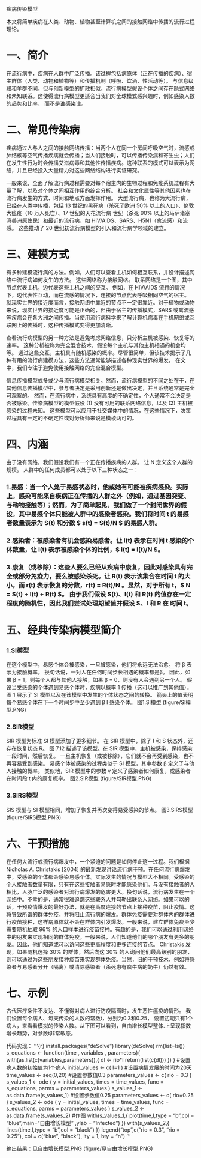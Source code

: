 疾病传染模型

本文将简单疾病在人类、动物、植物甚至计算机之间的接触网络中传播的流行过程理论。

# 一、简介

在流行病中，疾病在人群中广泛传播。该过程包括病原体（正在传播的疾病）、宿主群体（人类、动物和植物等）和传播机制（呼吸、饮酒、性活动等）。 与信息级联和羊群不同，但与创新模型的扩散相似，流行病模型假设个体之间存在隐式网络和未知联系。这使得流行病模型更适合当我们对全球模式感兴趣时，例如感染人数的趋势和比率， 而不是谁感染谁。

# 二、常见传染病

疾病通过人与人之间的接触网络传播：当两个人在同一个房间呼吸空气时，流感或肺结核等空气传播疾病就会传播；当人们接触时，可以传播传染病和寄生虫；人们在发生性行为时会传播艾滋病毒和其他性传播疾病。这种联系的模式可以表示为网络，并且已经投入大量精力对这些网络结构进行实证研究。

一般来说，全面了解流行病过程需要对每个宿主内的生物过程和免疫系统过程有大量了解，以及对个体之间相互作用的综合分析。 社会和文化属性等其他因素也在流行病发生的方式、时间和地点方面发挥作用。 大型流行病，也称为大流行病，已经在人类中传播，包括 13 世纪的黑死病（杀死了欧洲 50% 以上的人口）、伦敦大瘟疫（10 万人死亡）、17 世纪的天花流行病 世纪（杀死 90% 以上的马萨诸塞湾美洲原住民）和最近的流行病，如 HIV/AIDS、SARS、H5N1（禽流感）和流感。 这些推动了 20 世纪初流行病模型的引入和流行病学领域的建立。

# 三、建模方式

有多种建模流行病的方法。例如，人们可以查看主机如何相互联系，并设计描述网络中流行病如何发生的方法。 这些网络称为接触网络。 联系网络是一个图，其中节点代表主机，边代表这些主机之间的交互。 例如，在 HIV/AIDS 流行的情况下，边代表性互动，而在流感的情况下，连接的节点代表呼吸相同空气的宿主。 就现实世界的接近度而言，接触网络中靠近的节点不一定很靠近。对于植物或动物来说，现实世界的接近度可能是正确的，但由于宿主的传播模式，SARS 或禽流感等疾病会在各大洲之间传播。当使用流行病科学来了解计算机病毒在手机网络或互联网上的传播时，这种传播模式变得更加清晰。

查看流行病模型的另一种方法是避免考虑网络信息，只分析主机被感染、恢复等的速率。 这种分析被称为完全混合技术，假设每个主机与其他主机相遇的机会均等。 通过这些交互，主机具有随机感染的概率。尽管很简单，但该技术揭示了几种有用的流行病建模方法，这些方法通常能够描述各种现实世界的爆发。 在文中，我们专注于避免使用接触网络的完全混合模型。

信息传播模型或多或少与流行病模型相关。然而，流行病模型的不同之处在于，在其他信息传播模型中，参与者决定是采用创新还是做出决定，并且系统通常是完全可观察的。 然而，在流行病中，系统具有高度的不确定性，个人通常不会决定是否被感染。传染病模型的模型假设 (1) 没有可用的联系网络信息，以及 (2) 主机被感染的过程未知。 这些模型可以应用于社交媒体中的情况，在这些情况下，决策过程具有一定的不确定性或对分析师来说是模棱两可的。

# 四、内涵

由于没有网络，我们假设我们有一个正在传播疾病的人群。 让 N 定义这个人群的规模。 人群中的任何成员都可以处于以下三种状态之一：

### 1.易感：当一个人处于易感状态时，他或她有可能被疾病感染。实际上，感染可能来自疾病正在传播的人群之外（例如，通过基因突变、与动物接触等）；然而，为了简单起见，我们做了一个封闭世界的假设，其中易感个体只能被人群中的感染者感染。我们将时间 t 的易感者数量表示为 S(t) 和分数 $ s(t) = S(t)/N $ 的易感人群。 

### 2.感染者：被感染者有机会感染易感者。让 I(t) 表示在时间 t 感染的个体数量，让 i(t) 表示被感染个体的比例，$ i(t) = I(t)/N $。

### 3.康复（或移除）：这些人要么已经从疾病中康复，因此对感染具有完全或部分免疫力，要么被感染杀死。让 R(t) 表示该集合在时间 t 的大小，而 r(t) 表示恢复的分数，r(t) = R(t)/N 。显然，对于所有 t，$ N = S(t) + I(t) + R(t) $。 由于我们假设 S(t)、I(t) 和 R(t) 的值存在一定程度的随机性，因此我们尝试处理期望值并假设 S、I 和 R 在 时间 t。

# 五、经典传染病模型简介

### 1.SI模型
在这个模型中，易感个体会被感染，一旦被感染，他们将永远无法治愈。 将 β 表示为接触概率。 换句话说，一对人在任何时间步长相遇的概率都是β。 因此，如果 β = 1，则每个人都与其他人接触，如果 β = 0，则没有人会遇到另一个人。 假设当受感染的个体遇到易感个体时，疾病以概率 1 传播（这可以推广到其他值）。图 1 展示了 SI 模型以及在该模型中发生的个体状态之间的转换。 箭头上的值表明每个易感个体在下一个时间步中至少遇到 β I 感染个体。
 图1.SI模型 (figure/SI模型.PNG)
 
### 2.SIR模型
SIR 模型为标准 SI 模型添加了更多细节。 在 SIR 模型中，除了 I 和 S 状态外，还存在恢复状态 R。 图 7.12 描述了该模型。在 SIR 模型中，主机被感染，保持感染一段时间，然后恢复。 一旦主机恢复（或被移除），它们就不会再受到感染，也不再容易受到感染。 易感个体被感染的过程类似于 SI 模型，其中参数 β 定义了与他人接触的概率。 类似地，SIR 模型中的参数 γ 定义了感染者如何康复，或感染者在时间段 t 内的康复概率。
 图2.SIR模型 (figure/SIR模型.PNG)
 
### 3.SIRS模型
SIS 模型与 SI 模型相同，增加了恢复并再次变得易受感染的节点。
 图3.SIRS模型 (figure/SIRS模型.PNG)
 
#  六、干预措施

在任何大流行或流行病爆发中，一个紧迫的问题是如何停止这一过程。我们根据 Nicholas A. Christakis [2004] 的最新发现讨论流行病干预。在任何流行病爆发中，受感染的个体都会感染易感个体。实际发生的情况与模型大不相同。受感染的个人接触者数量有限，只有在这些接触者易感时才能感染他们。与没有接触者的人相比，人脉广泛的感染者对流行病爆发的危害更大。换句话说，流行病发生在一个网络中。不幸的是，通常很难追踪这些联系人并勾勒出联系人网络。如果可以的话，干预疫情爆发的最好办法，就是在高度连接的节点上接种疫苗，阻止疫情。这将导致所谓的群体免疫，并将阻止流行病的爆发。群体免疫需要对群体内的群体进行疫苗接种，这样病原体就不会在群体内引发爆发。一般来说，建立群体免疫至少需要随机抽取 96% 的人口样本进行疫苗接种。有趣的是，我们可以通过利用网络中的朋友来实现相同的群体免疫。一般来说，人们知道他们的哪个朋友有更多的朋友。因此，他们知道或可以访问这些更高程度和更多连接的节点。 Christakis 发现，如果随机选择 30% 的群体，然后向这 30% 的人询问他们最高级别的朋友，则可以通过为这些朋友接种疫苗来实现群体免疫。当然，旧的干预技术，例如将感染者与易感者分开（隔离）或清除感染者（杀死患有疯牛病的奶牛）仍然有效。

# 七、示例

古代医疗条件不发达、不懂得对病人进行防疫隔离时，发生恶性瘟疫的情形。
我们设置每个病人、每天传染的人数的常数t，分别为0.3和0.25， 设置初期只有1个病人，来看看模拟的传染人数。从下图可以看到，自由增长模型整体.上呈现指数增长趋势，对参数t非常敏感。

代码实现：
'''{r}
install.packages("deSolve")
library(deSolve)
rm(list=ls())
s_equations <- function(time , variables , parameters){
  with(as.list(c(variables,parameters)),{
    dI <- rio*I
    return(list(c(dI)))
  })
}
#设置病人数的初始值为1个病人
initial_values <- c(
  I=1
)
#设置病情发展的时间为20天
time_values <- seq(0,20)
#设置参数值0.3
parameters_values <- c(
  rio = 0.3
)
s_values_1 <- ode (
  y = initial_values,
  times = time_values,
  func = s_equations,
  parms = parameters_values
)
s_values_1 <- as.data.frame(s_values_1)
#设置参数值0.25
parameters_values <- c(
  rio=0.25
)
s_values_2 <- ode (
  y = initial_values,
  times = time_values,
  func = s_equations,
  parms = parameters_values
)
s_values_2 <- as.data.frame(s_values_2)
#作图
with(s_values_1,{
  plot(time,I,type = "b",col = "blue",main="自由增长模型" ,ylab = "Infected")
})
with(s_values_2,{
  lines(time,I,type = "b",col = "black")
})
legend("top",c("rio = 0.3", "rio = 0.25"),
       col = c("blue", "black"), lty = 1, bty = "n")
'''

输出结果：见自由增长模型.PNG (figure/见自由增长模型.PNG)
